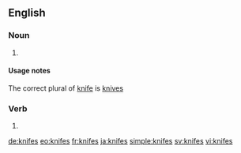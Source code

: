 ==English==

===Noun===
{{head|en|plural}}

# {{context|nonstandard|lang=en}} {{plural of|knife|lang=en|nocat=1}}

====Usage notes====
The correct plural of [[knife]] is [[knives]]

===Verb===
{{head|en}}

# {{en-third-person singular of|knife}}

[[de:knifes]]
[[eo:knifes]]
[[fr:knifes]]
[[ja:knifes]]
[[simple:knifes]]
[[sv:knifes]]
[[vi:knifes]]